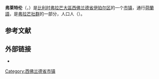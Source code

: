 {{地图误译/用户误译|issue=夫莱特伦}} 
{{noteTA|G1=比利时地名}}
{{Infobox Belgium municipality
|name             = 弗莱特伦
|native_name      = <small>{{native name|nl|Vleteren}}<br>{{native name|vls|Vletern}}</small>
|picture          = Onroerenderfgoed 31553 Oostvleteren.jpg
|picture-legend   =
|map              = Vleteren West-Flanders Belgium Map.svg
|map-legend       = 弗莱特伦在[[西佛兰德省|西佛兰德省]]的位置
|arms             = Vleteren wapen2.svg
|flag             = Vleteren vlag.svg
|region           = {{BE-REG-FLE}}
|community        = {{BE-NL}}
|province         = {{BE-PROV-WV}}
|arrondissement   = [[伊珀尔区|伊珀尔区]]
|nis              = 33041
|pyramid-date     =
|0-19=
|20-64=
|65=
|foreigners=
|foreigners-date  =
|mayor            = Stephan Mourisse ([[开放弗拉芒自由民主党|Open Vld]])
|majority         = Landelijke Volkspartij (LVP)
|postal-codes     = 8640
|telephone-area   = 057
|web              = [http://www.vleteren.be/ www.vleteren.be]
|coordinates      = {{coord|50|56|N|02|44|E|region:BE|display=inline,title}}
}}
'''弗莱特伦'''（{{lang-nl|Vleteren}}，{{IPA-fr|ˈvleːtərə(n)}}）是[[比利时|比利时]][[弗拉芒大區|弗拉芒大區]][[西佛兰德省|西佛兰德省]][[伊珀尔区|伊珀尔区]]的一个[[市镇_(比利时)|市镇]]，通行[[荷蘭語|荷蘭語]]，是[[弗拉芒社群|弗拉芒社群]]的一部分，人口{{wikidata|property|normal+|P1082}}人（{{wikidata|qualifier|P1082|P585}}）。

== 参考文献 ==
{{Reflist}}

==外部链接==
* {{Commons category-inline|Vleteren}}

{{西佛兰德省市镇}}
{{Authority control}}
{{DEFAULTSORT:Vleteren}}
[[Category:西佛兰德省市镇|Category:西佛兰德省市镇]]
{{WestFlanders-geo-stub}}